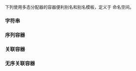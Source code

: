 {{title|使用多态分配器的容器便利别名 {{mark since libfund ts}}}}
{{cpp/experimental/lib extensions/pmr/navbar}}

下列使用多态分配器的容器便利别名和别名模板，定义于 {{tt|std::experimental::pmr}} 命名空间。

=== 字符串===
{{dsc begin}}
{{dsc hitem | 别名/别名模板|所别名者}} 
{{dsc header | experimental/string}}
{{cpp/experimental/pmr_container|basic_string|tpdecl=class CharT,
         class Traits=std::char_traits&lt;CharT&gt;|tpargs=CharT, Traits|allocargs=CharT|multiline=yes}}
{{cpp/experimental/pmr_container_special|string|basic_string|char}}
{{cpp/experimental/pmr_container_special|wstring|basic_string|wchar_t}}
{{cpp/experimental/pmr_container_special|u16string|basic_string|char16_t}}
{{cpp/experimental/pmr_container_special|u32string|basic_string|char32_t}}
{{dsc end }}

=== 序列容器===
{{dsc begin}}
{{dsc hitem | 别名模板|所别名者}} 
{{dsc header | experimental/vector}}
{{cpp/experimental/pmr_container|vector}}

{{dsc header | experimental/deque }}
{{cpp/experimental/pmr_container|deque}}

{{dsc header | experimental/forward_list}}
{{cpp/experimental/pmr_container|forward_list}}

{{dsc header | experimental/list}}
{{cpp/experimental/pmr_container|list}}
{{dsc end}}

=== 关联容器===
{{dsc begin}}
{{dsc hitem | 别名模板|所别名者}} 
{{dsc header | experimental/map}}
{{cpp/experimental/pmr_container|map|tpdecl=class Key, class T, 
         class Compare=std::less&lt;Key&gt;|tpargs=Key, T, Compare|allocargs=std::pair&lt;const Key, T&gt;|multiline=yes}}
{{cpp/experimental/pmr_container|multimap|tpdecl=class Key, class T, 
         class Compare=std::less&lt;Key&gt;|tpargs=Key, T, Compare|allocargs=std::pair&lt;const Key, T&gt;|multiline=yes}}

{{dsc header | experimental/set}}
{{cpp/experimental/pmr_container|set|tpdecl=class Key,
         class Compare=std::less&lt;Key&gt;|tpargs=Key, Compare|allocargs=Key|multiline=yes}}
{{cpp/experimental/pmr_container|multiset|tpdecl=class Key,
         class Compare=std::less&lt;Key&gt;|tpargs=Key, Compare|allocargs=Key|multiline=yes}}
{{dsc end}}

=== 无序关联容器===
{{dsc begin}}
{{dsc hitem | 别名模板|所别名者}} 

{{dsc header | experimental/unordered_map}}
{{cpp/experimental/pmr_container|unordered_map|tpdecl=class Key, class T, 
         class Hash = std::hash&lt;Key&gt;, 
         class Pred = std::equal_to&lt;Key&gt;|tpargs=Key, T, Hash, Pred|allocargs=std::pair&lt;const Key, T&gt;|multiline=yes}}
{{cpp/experimental/pmr_container|unordered_multimap|tpdecl=class Key, class T, 
         class Hash = std::hash&lt;Key&gt;, 
         class Pred = std::equal_to&lt;Key&gt;|tpargs=Key, T, Hash, Pred|allocargs=std::pair&lt;const Key, T&gt;|multiline=yes}}

{{dsc header | experimental/unordered_set}}
{{cpp/experimental/pmr_container|unordered_set|tpdecl=class Key, 
         class Hash = std::hash&lt;Key&gt;, 
         class Pred = std::equal_to&lt;Key&gt;|tpargs=Key, Hash, Pred|allocargs=Key|multiline=yes}}
{{cpp/experimental/pmr_container|unordered_multiset|tpdecl=class Key, 
         class Hash = std::hash&lt;Key&gt;, 
         class Pred = std::equal_to&lt;Key&gt;|tpargs=Key, Hash, Pred|allocargs=Key|multiline=yes}}
{{dsc end}}

==={{tt|match_results}}===
{{dsc begin}}
{{dsc hitem | 别名/别名模板|所别名者}} 
{{dsc header | experimental/regex}}
{{cpp/experimental/pmr_container|match_results|tpdecl=class BidirIt
|tpargs=BidirIt|allocargs=std::sub_match&lt;BidirIt&gt;|multiline=yes}}
{{cpp/experimental/pmr_container_special|cmatch|match_results|const char*}}
{{cpp/experimental/pmr_container_special|wcmatch|match_results|const wchar_t*}}
{{cpp/experimental/pmr_container_special|smatch|match_results|pmr::string::const_iterator}}
{{cpp/experimental/pmr_container_special|wsmatch|match_results|pmr::wstring::const_iterator}}
{{dsc end}}